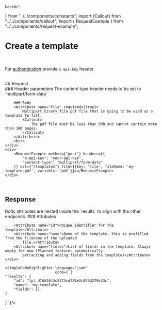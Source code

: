     baseUrl
} from "../../components/constants"; import {Callout} from "../../components/callout"; import {
    RequestExample
} from "../../components/request-example";

# Create a template

<Endpoint method="POST" path="/template"/>
<br/>

For [authentication](/api-reference/authentication)  provide `x-api-key` header.

<br/>
## Request
<Grid>
    <div>
        ### Header parameters
        <Attribute name="Content-Type" required={true}>The content type header needs to be set to
            `multipart/form-data`</Attribute>
        <br/>

        ### Body
        <Attribute name="file" required={true}>
            Multipart binary file pdf file that is going to be used as a template to fill.
            <Callout>
                The pdf file must be less than 5MB and cannot contain more than 100 pages.
            </Callout>
        </Attribute>
        <br/>
    </div>
    <div>
        <RequestExample method={"post"} headers={{
            "x-api-key": "your-api-key",
            "content-type": "multipart/form-data"
        }} url={"/templates"} file={{key: 'file', fileName: 'my-template.pdf', variable: 'pdf'}}></RequestExample>
    </div>
</Grid>


<br/>

## Response

<Grid>
    <div>
        Body attributes are nested inside the `results` to align with the other endpoints.
        ### Attributes

        <Attribute name="id">Unique identifier for the template</Attribute>
        <Attribute name="name">Name of the template, this is prefilled from the filename of the uploaded
            file.</Attribute>
        <Attribute name="fields">List of fields in the template. Always empty for now (Planned feature: automatically
            extracting and adding fields from the template)</Attribute>
    </div>

    <SimpleCodeHighlighter language="json"
                           code={`{
    "results": {
        "id": "tpl_d7d84644c9374cdf83e2c8463279e23c",
        "name": "my-template",
        "fields": []
    }
}
`}/>
</Grid>
